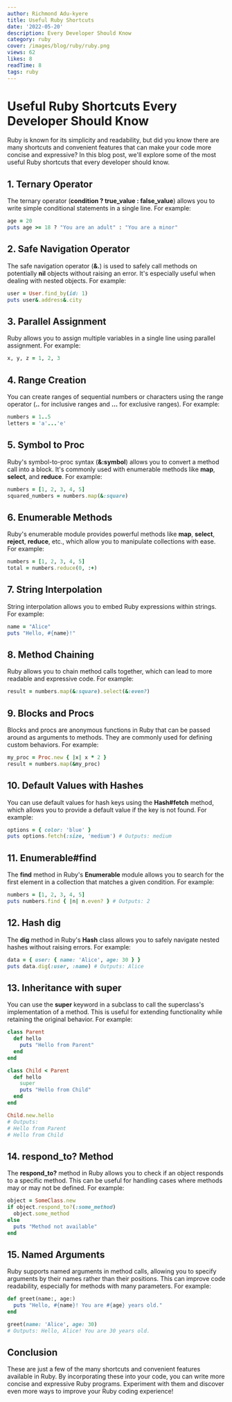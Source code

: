 ```yaml
---
author: Richmond Adu-kyere
title: Useful Ruby Shortcuts
date: '2022-05-20'
description: Every Developer Should Know
category: ruby
cover: /images/blog/ruby/ruby.png
views: 62
likes: 8
readTime: 8
tags: ruby
---
```



# Useful Ruby Shortcuts Every Developer Should Know

Ruby is known for its simplicity and readability, but did you know there are many shortcuts and convenient features that can make your code more concise and expressive? In this blog post, we'll explore some of the most useful Ruby shortcuts that every developer should know.

## 1. Ternary Operator

The ternary operator (**condition ? true_value : false_value**) allows you to write simple conditional statements in a single line. For example:

```ruby
age = 20
puts age >= 18 ? "You are an adult" : "You are a minor"
```

## 2. Safe Navigation Operator

The safe navigation operator (**&.**) is used to safely call methods on potentially **nil** objects without raising an error. It's especially useful when dealing with nested objects. For example:

```ruby
user = User.find_by(id: 1)
puts user&.address&.city
```

## 3. Parallel Assignment

Ruby allows you to assign multiple variables in a single line using parallel assignment. For example:

```ruby
x, y, z = 1, 2, 3
```

## 4. Range Creation

You can create ranges of sequential numbers or characters using the range operator (**..** for inclusive ranges and **...** for exclusive ranges). For example:

```ruby
numbers = 1..5
letters = 'a'...'e'
```

## 5. Symbol to Proc

Ruby's symbol-to-proc syntax (**&:symbol**) allows you to convert a method call into a block. It's commonly used with enumerable methods like **map**, **select**, and **reduce**. For example:

```ruby
numbers = [1, 2, 3, 4, 5]
squared_numbers = numbers.map(&:square)
```

## 6. Enumerable Methods

Ruby's enumerable module provides powerful methods like **map**, **select**, **reject**, **reduce**, etc., which allow you to manipulate collections with ease. For example:

```ruby
numbers = [1, 2, 3, 4, 5]
total = numbers.reduce(0, :+)
```

## 7. String Interpolation

String interpolation allows you to embed Ruby expressions within strings. For example:

```ruby
name = "Alice"
puts "Hello, #{name}!"
```

## 8. Method Chaining

Ruby allows you to chain method calls together, which can lead to more readable and expressive code. For example:

```ruby
result = numbers.map(&:square).select(&:even?)
```

## 9. Blocks and Procs

Blocks and procs are anonymous functions in Ruby that can be passed around as arguments to methods. They are commonly used for defining custom behaviors. For example:

```ruby
my_proc = Proc.new { |x| x * 2 }
result = numbers.map(&my_proc)
```

## 10. Default Values with Hashes

You can use default values for hash keys using the **Hash#fetch** method, which allows you to provide a default value if the key is not found. For example:

```ruby
options = { color: 'blue' }
puts options.fetch(:size, 'medium') # Outputs: medium
```

## 11. Enumerable#find

The **find** method in Ruby's **Enumerable** module allows you to search for the first element in a collection that matches a given condition. For example:

```ruby
numbers = [1, 2, 3, 4, 5]
puts numbers.find { |n| n.even? } # Outputs: 2
```

## 12. Hash  dig

The **dig** method in Ruby's **Hash** class allows you to safely navigate nested hashes without raising errors. For example:

```ruby
data = { user: { name: 'Alice', age: 30 } }
puts data.dig(:user, :name) # Outputs: Alice
```

## 13. Inheritance with super

You can use the **super** keyword in a subclass to call the superclass's implementation of a method. This is useful for extending functionality while retaining the original behavior. For example:

```ruby
class Parent
  def hello
    puts "Hello from Parent"
  end
end

class Child < Parent
  def hello
    super
    puts "Hello from Child"
  end
end

Child.new.hello
# Outputs:
# Hello from Parent
# Hello from Child
```

## 14. respond_to? Method

The **respond_to?** method in Ruby allows you to check if an object responds to a specific method. This can be useful for handling cases where methods may or may not be defined. For example:

```ruby
object = SomeClass.new
if object.respond_to?(:some_method)
  object.some_method
else
  puts "Method not available"
end
```

## 15. Named Arguments

Ruby supports named arguments in method calls, allowing you to specify arguments by their names rather than their positions. This can improve code readability, especially for methods with many parameters. For example:

```ruby
def greet(name:, age:)
  puts "Hello, #{name}! You are #{age} years old."
end

greet(name: 'Alice', age: 30)
# Outputs: Hello, Alice! You are 30 years old.
```

## Conclusion

These are just a few of the many shortcuts and convenient features available in Ruby. By incorporating these into your code, you can write more concise and expressive Ruby programs. Experiment with them and discover even more ways to improve your Ruby coding experience!

